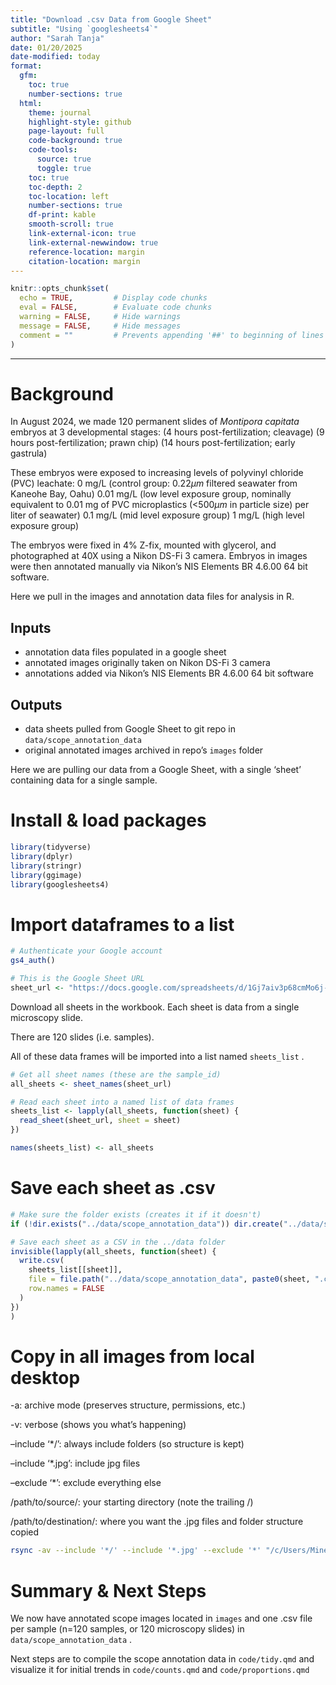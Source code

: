 ```yaml
---
title: "Download .csv Data from Google Sheet"
subtitle: "Using `googlesheets4`"
author: "Sarah Tanja"
date: 01/20/2025
date-modified: today
format:
  gfm: 
    toc: true
    number-sections: true
  html:
    theme: journal
    highlight-style: github
    page-layout: full
    code-background: true
    code-tools: 
      source: true
      toggle: true
    toc: true
    toc-depth: 2
    toc-location: left
    number-sections: true
    df-print: kable
    smooth-scroll: true
    link-external-icon: true
    link-external-newwindow: true
    reference-location: margin
    citation-location: margin
---
```


```r
knitr::opts_chunk$set(
  echo = TRUE,         # Display code chunks
  eval = FALSE,        # Evaluate code chunks
  warning = FALSE,     # Hide warnings
  message = FALSE,     # Hide messages
  comment = ""         # Prevents appending '##' to beginning of lines in code output
)
```

------------------------------------------------------------------------
# Background
In August 2024, we made 120 permanent slides of *Montipora capitata* embryos at 3 developmental stages:
(4 hours post-fertilization; cleavage) 
(9 hours post-fertilization; prawn chip)
(14 hours post-fertilization; early gastrula)

These embryos were exposed to increasing levels of polyvinyl chloride (PVC) leachate:
0 mg/L (control group: 0.22$\mu m$ filtered seawater from Kaneohe Bay, Oahu)
0.01 mg/L (low level exposure group, nominally equivalent to 0.01 mg of PVC microplastics (<500$\mu m$ in particle size) per liter of seawater)
0.1 mg/L (mid level exposure group)
1 mg/L (high level exposure group)

The embryos were fixed in 4% Z-fix, mounted with glycerol, and photographed at 40X using a Nikon DS-Fi 3 camera.
Embryos in images were then annotated manually via Nikon's NIS Elements BR 4.6.00 64 bit software.

Here we pull in the images and annotation data files for analysis in R. 

## Inputs
- annotation data files populated in a google sheet
- annotated images originally taken on Nikon DS-Fi 3 camera
- annotations added via Nikon's NIS Elements BR 4.6.00 64 bit software

## Outputs
- data sheets pulled from Google Sheet to git repo in `data/scope_annotation_data`
- original annotated images archived in repo's `images` folder 

Here we are pulling our data from a Google Sheet, with a single 'sheet' containing data for a single sample.

# Install & load packages

```r
library(tidyverse)
library(dplyr)
library(stringr)
library(ggimage)
library(googlesheets4)
```

# Import dataframes to a list
```r
# Authenticate your Google account
gs4_auth()
```

```r
# This is the Google Sheet URL
sheet_url <- "https://docs.google.com/spreadsheets/d/1Gj7aiv3p68cmMo6j-T_U_r57rQo8CoIWyrbhQE7Jt0g/edit?gid=1617870343#gid=1617870343"
```

Download all sheets in the workbook. Each sheet is data from a single microscopy slide.

There are 120 slides (i.e. samples).

All of these data frames will be imported into a list named `sheets_list` .

```r
# Get all sheet names (these are the sample_id)
all_sheets <- sheet_names(sheet_url)

# Read each sheet into a named list of data frames
sheets_list <- lapply(all_sheets, function(sheet) {
  read_sheet(sheet_url, sheet = sheet)
})

names(sheets_list) <- all_sheets

```

# Save each sheet as .csv

```r
# Make sure the folder exists (creates it if it doesn't)
if (!dir.exists("../data/scope_annotation_data")) dir.create("../data/scope_annotation_data", recursive = TRUE)

# Save each sheet as a CSV in the ../data folder
invisible(lapply(all_sheets, function(sheet) {
  write.csv(
    sheets_list[[sheet]],
    file = file.path("../data/scope_annotation_data", paste0(sheet, ".csv")),
    row.names = FALSE
  )
})
)
```

# Copy in all images from local desktop

-a: archive mode (preserves structure, permissions, etc.)

-v: verbose (shows you what’s happening)

--include '\*/': always include folders (so structure is kept)

--include '\*.jpg': include jpg files

--exclude '\*': exclude everything else

/path/to/source/: your starting directory (note the trailing /)

/path/to/destination/: where you want the .jpg files and folder structure copied

```bash
rsync -av --include '*/' --include '*.jpg' --exclude '*' "/c/Users/Minerva/Desktop/coral-embryo-leachate-scope-pics/" "/c/Users/Minerva/Documents/GitHub/coral-embryo-scope/images/"
```

# Summary & Next Steps

We now have annotated scope images located in `images` and one .csv file per sample (n=120 samples, or 120 microscopy slides) in `data/scope_annotation_data` .

Next steps are to compile the scope annotation data in `code/tidy.qmd` and visualize it for initial trends in `code/counts.qmd` and `code/proportions.qmd`
